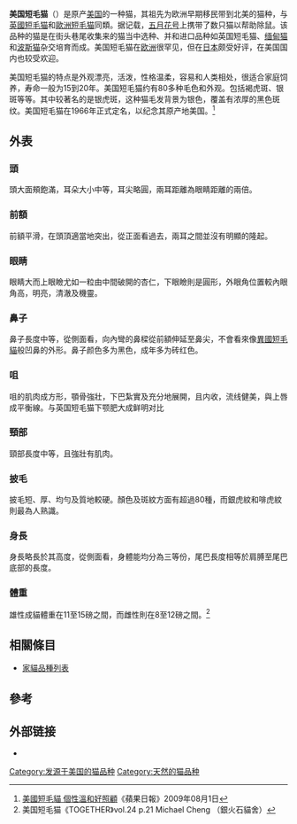 {{noteTA
|1=zh-hk:咀;zh-tw:嘴;zh-hans:嘴
}}
{{Infobox Catbreed
| name=美國短毛猫
| image=American Shorthair.jpg
| country={{flagicon|EU}}{{flagicon|US}} [[欧洲|欧洲]]引进到[[北美|北美]]的猫种
| cfastd=http://www.cfainc.org/breeds/profiles/american-sh.html
| acfastd=http://www.acfacat.com/Breed%20Standards/AMERICAN%20SH.pdf
| ccastd=http://www.cca-afc.com/en/BreedStandards/american%20shorthair.pdf
| ticastd=http://tica.org/public/breeds/as/intro.php
| aacestd=http://www.aaceinc.org/index.php?option=com_content&view=article&id=10%3Aamerican-shorthair&catid=17%3Abreed-standards&Itemid=13&lang=en
}}
'''美国短毛猫'''（{{lang-en|'''American Shorthair'''}}）是原产[[美国|美国]]的一种猫，其祖先为欧洲早期移民带到北美的猫种，与[[英國短毛猫|英國短毛猫]]和[[歐洲短毛猫|歐洲短毛猫]]同類。据记载，[[五月花号|五月花号]]上携带了数只猫以帮助除鼠。该品种的猫是在街头巷尾收集来的猫当中选种、并和进口品种如英国短毛猫、[[缅甸猫|缅甸猫]]和[[波斯猫|波斯猫]]杂交培育而成。美国短毛猫在[[欧洲|欧洲]]很罕见，但在[[日本|日本]]颇受好评，在美国国内也较受欢迎。

美国短毛猫的特点是外观漂亮，活泼，性格温柔，容易和人类相处，很适合家庭饲养，寿命一般为15到20年。美国短毛猫约有80多种毛色和外观。包括褐虎斑、银斑等等。其中较著名的是银虎斑，这种猫毛发背景为银色，覆盖有浓厚的黑色斑纹。美国短毛猫在1966年正式定名，以纪念其原产地美国。<ref>[http://www.appledaily.com.tw/appledaily/article/supplement/20090801/31829072 美國短毛貓 個性溫和好照顧]《蘋果日報》2009年08月1日</ref>

== 外表 ==
=== 頭 ===
頭大面頰飽滿，耳朵大小中等，耳尖略圓，兩耳距離為眼睛距離的兩倍。
=== 前額 ===
前額平滑，在頭頂適當地突出，從正面看過去，兩耳之間並沒有明顯的隆起。

=== 眼睛 ===
眼睛大而上眼瞼尤如一粒由中間破開的杏仁，下眼瞼則是圓形，外眼角位置較內眼角高，明亮，清澈及機靈。

=== 鼻子 ===
鼻子長度中等，從側面看，向內彎的鼻樑從前額伸延至鼻尖，不會看來像[[異國短毛貓|異國短毛貓]]般凹鼻的外形。鼻子颜色多为黑色，成年多为砖红色。

=== 咀 ===
咀的肌肉成方形，顎骨強壯，下巴紮實及充分地展開，且内收，流线健美，與上唇成平衡線。与英国短毛猫下颚肥大成鲜明对比

=== 頸部 ===
頸部長度中等，且強壯有肌肉。

=== 披毛 ===
披毛短、厚、均勻及質地較硬。顏色及斑紋方面有超過80種，而銀虎紋和啡虎紋則最為人熟識。

=== 身長 ===
身長略長於其高度，從側面看，身體能均分為三等份，尾巴長度相等於肩膊至尾巴底部的長度。

=== 體重 ===
雄性成貓體重在11至15磅之間，而雌性則在8至12磅之間。<ref>美国短毛猫《TOGETHER》vol.24 p.21 Michael Cheng （銀火石貓舍）</ref>

== 相關條目 ==
*[[家貓品種列表|家貓品種列表]]

== 參考 ==
{{reflist}}

== 外部链接 ==
{{wiktionary|American Shorthair}}
{{commons category|Category:American Shorthair cats}}
*{{dmoz|Recreation/Pets/Cats/Breeds/American_Shorthair/}}

{{家猫}}

[[Category:发源于美国的猫品种|Category:发源于美国的猫品种]]
[[Category:天然的猫品种|Category:天然的猫品种]]